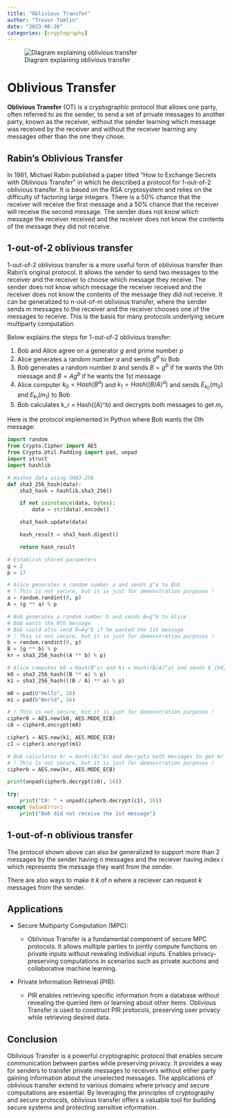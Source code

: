```yaml
---
title: "Oblivious Transfer"
author: "Trevor Tomlin"
date: "2023-06-26"
categories: [cryptography]
---
```


![Diagram explaining oblivious transfer](diagram1.png)

# Oblivious Transfer
**Oblivious Transfer** (OT) is a cryptographic protocol that allows one party, often referred to as the sender, to send a set of private messages to another party, known as the receiver, without the sender learning which message was received by the receiver and without the receiver learning any messages other than the one they chose.

## Rabin's Oblivious Transfer
In 1981, Michael Rabin published a paper titled "How to Exchange Secrets with Oblivious Transfer" in which he described a protocol for 1-out-of-2 oblivious transfer. It is based on the RSA cryptosystem and relies on the difficulty of factoring large integers. There is a 50% chance that the receiver will receive the first message and a 50% chance that the receiver will receive the second message. The sender does not know which message the receiver received and the receiver does not know the contents of the message they did not receive.

## 1-out-of-2 oblivious transfer
1-out-of-2 oblivious transfer is a more useful form of oblivious transfer than Rabin's original protocol. It allows the sender to send two messages to the receiver and the receiver to choose which message they receive. The sender does not know which message the receiver received and the receiver does not know the contents of the message they did not receive. It can be generalized to n-out-of-m oblivious transfer, where the sender sends m messages to the receiver and the receiver chooses one of the messages to receive. This is the basis for many protocols underlying secure multiparty computation.

Below explains the steps for 1-out-of-2 oblivious transfer:

1. Bob and Alice agree on a generator $g$ and prime number $p$
2. Alice generates a random number $a$ and sends $g^a$ to Bob
3. Bob generates a random number $b$ and sends $B=g^b$ if he wants the 0th message and $B=Ag^b$ if he wants the 1st message
4. Alice computer $k_0 = Hash(B^a)$ and $k_1 = Hash((B/A)^a)$ and sends $E_{k_0}(m_0)$ and $E_{k_1}(m_1)$ to Bob
5. Bob calculates k_r = Hash((A)^b) and decrypts both messages to get $m_r$

Here is the protocol implemented in Python where Bob wants the 0th message:

```python
import random
from Crypto.Cipher import AES
from Crypto.Util.Padding import pad, unpad
import struct
import hashlib

# Hashes data using SHA3-256
def sha3_256_hash(data):
    sha3_hash = hashlib.sha3_256()

    if not isinstance(data, bytes):
        data = str(data).encode()

    sha3_hash.update(data)

    hash_result = sha3_hash.digest()

    return hash_result

# Establish shared parameters
g = 3
p = 17

# Alice generates a random number a and sends g^a to Bob
# ! This is not secure, but it is just for demonstration purposes !
a = random.randint(0, p)
A = (g ** a) % p

# Bob generates a random number b and sends B=g^b to Alice
# Bob wants the 0th message
# Bob could also send B=Ag^b if he wanted the 1st message
# ! This is not secure, but it is just for demonstration purposes !
b = random.randint(0, p)
B = (g ** b) % p
kr = sha3_256_hash((A ** b) % p)

# Alice computes k0 = Hash(B^a) and k1 = Hash((B/A)^a) and sends E_{k0}(m0) and E_{k1}(m1) to Bob
k0 = sha3_256_hash((B ** a) % p)
k1 = sha3_256_hash(((B / A) ** a) % p)

m0 = pad(b"Hello", 16)
m1 = pad(b"World", 16)

# ! This is not secure, but it is just for demonstration purposes !
cipher0 = AES.new(k0, AES.MODE_ECB)
c0 = cipher0.encrypt(m0)

cipher1 = AES.new(k1, AES.MODE_ECB)
c1 = cipher1.encrypt(m1)

# Bob calculates kr = Hash((A)^b) and decrypts both messages to get mr
# ! This is not secure, but it is just for demonstration purposes !
cipherb = AES.new(kr, AES.MODE_ECB)

print(unpad(cipherb.decrypt(c0), 16))

try:
    print("C0: " + unpad(cipherb.decrypt(c1), 16))
except ValueError:
    print("Bob did not receive the 1st message")
```

## 1-out-of-n oblivious transfer
The protocol shown above can also be generalized to support more than 2 messages by the sender having $n$ messages and the reciever having index $i$ which represents the message they want from the sender. 

There are also ways to make it $k$ of $n$ where a reciever can request $k$ messages from the sender. 

## Applications
- Secure Multiparty Computation (MPC):

    - Oblivious Transfer is a fundamental component of secure MPC protocols.
    It allows multiple parties to jointly compute functions on private inputs without revealing individual inputs.
    Enables privacy-preserving computations in scenarios such as private auctions and collaborative machine learning.

- Private Information Retrieval (PIR):

    - PIR enables retrieving specific information from a database without revealing the queried item or learning about other items.
    Oblivious Transfer is used to construct PIR protocols, preserving user privacy while retrieving desired data.

## Conclusion
Oblivious Transfer is a powerful cryptographic protocol that enables secure communication between parties while preserving privacy. It provides a way for senders to transfer private messages to receivers without either party gaining information about the unselected messages. The applications of oblivious transfer extend to various domains where privacy and secure computations are essential. By leveraging the principles of cryptography and secure protocols, oblivious transfer offers a valuable tool for building secure systems and protecting sensitive information.